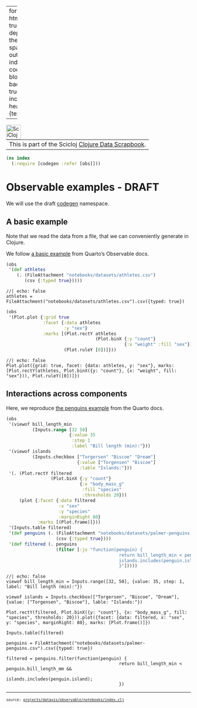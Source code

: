 
---
format:
  html: {toc: true, toc-depth: 4, theme: spacelab, output-file: index.html}
code-block-background: true
include-in-header: {text: '<link rel = "icon" href = "data:," />'}

---
<style></style><style>.printedClojure .sourceCode {
  background-color: transparent;
  border-style: none;
}
</style>
<script src="index_files/md-default0.js" type="text/javascript"></script><script src="index_files/md-default1.js" type="text/javascript"></script>

```{=html}
<table><tr><td>This is part of the Scicloj <a href="https://scicloj.github.io/clojure-data-scrapbook/">Clojure Data Scrapbook</a>.</td><a href="https://scicloj.github.io/clojure-data-scrapbook/"><img align="left" alt="SciCloj logo" src="https://scicloj.github.io/sci-cloj-logo-transparent.png" width="40" /></a></tr></table>
```



::: {.sourceClojure}
```clojure
(ns index
  (:require [codegen :refer [obs]]))
```
:::



# Observable examples - DRAFT

We will use the draft [codegen](./codegen) namespace.


## A basic example

Note that we read the data from a file,
that we can conveniently generate in Clojure.

We follow [a basic example]((https://quarto.org/docs/interactive/ojs/libraries.html#plot))
from Quarto's Observable docs.


::: {.sourceClojure}
```clojure
(obs
 '(def athletes
    (. (FileAttachment "notebooks/datasets/athletes.csv")
       (csv {:typed true}))))
```
:::



```ojs
//| echo: false
athletes = FileAttachment("notebooks/datasets/athletes.csv").csv({typed: true})
```


::: {.sourceClojure}
```clojure
(obs
 '(Plot.plot {:grid true
              :facet {:data athletes
                      :y "sex"}
              :marks [(Plot.rectY athletes
                                  (Plot.binX {:y "count"}
                                             {:x "weight" :fill "sex"}))
                      (Plot.ruleY [0])]}))
```
:::



```ojs
//| echo: false
Plot.plot({grid: true, facet: {data: athletes, y: "sex"}, marks: [Plot.rectY(athletes, Plot.binX({y: "count"}, {x: "weight", fill: "sex"})), Plot.ruleY([0])]})
```


## Interactions across components
Here, we reproduce
[the penguins example](https://quarto.org/docs/interactive/ojs/examples/penguins.html)
from the Quarto docs.


::: {.sourceClojure}
```clojure
(obs
 '(viewof bill_length_min
          (Inputs.range [32 50]
                        {:value 35
                         :step 1
                         :label "Bill length (min):"}))
 '(viewof islands
          (Inputs.checkbox ["Torgersen" "Biscoe" "Dream"]
                           {:value ["Torgensen" "Biscoe"]
                            :lable "Islands:"}))
 '(. (Plot.rectY filtered
                 (Plot.binX {:y "count"}
                            {:x "body_mass_g"
                             :fill "species"
                             :thresholds 20}))
     (plot {:facet {:data filtered
                    :x "sex"
                    :y "species"
                    :marginRight 80}
            :marks [(Plot.frame)]}))
 '(Inputs.table filtered)
 '(def penguins (. (FileAttachment "notebooks/datasets/palmer-penguins.csv")
                   (csv {:typed true})))
 '(def filtered (. penguins
                   (filter [:js "function(penguin) {
                                           return bill_length_min < penguin.bill_length_mm &&
                                           islands.includes(penguin.island);
                                           }"]))))
```
:::



```ojs
//| echo: false
viewof bill_length_min = Inputs.range([32, 50], {value: 35, step: 1, label: "Bill length (min):"})

viewof islands = Inputs.checkbox(["Torgersen", "Biscoe", "Dream"], {value: ["Torgensen", "Biscoe"], lable: "Islands:"})

Plot.rectY(filtered, Plot.binX({y: "count"}, {x: "body_mass_g", fill: "species", thresholds: 20})).plot({facet: {data: filtered, x: "sex", y: "species", marginRight: 80}, marks: [Plot.frame()]})

Inputs.table(filtered)

penguins = FileAttachment("notebooks/datasets/palmer-penguins.csv").csv({typed: true})

filtered = penguins.filter(function(penguin) {
                                           return bill_length_min < penguin.bill_length_mm &&
                                           islands.includes(penguin.island);
                                           })
```


```{=html}
<div style="background-color:grey;height:2px;width:100%;"></div>
```



```{=html}
<div><pre><small><small>source: <a href="https://github.com/scicloj/clojure-data-scrapbook/blob/main/projects/datavis/observable/notebooks/index.clj">projects/datavis/observable/notebooks/index.clj</a></small></small></pre></div>
```
